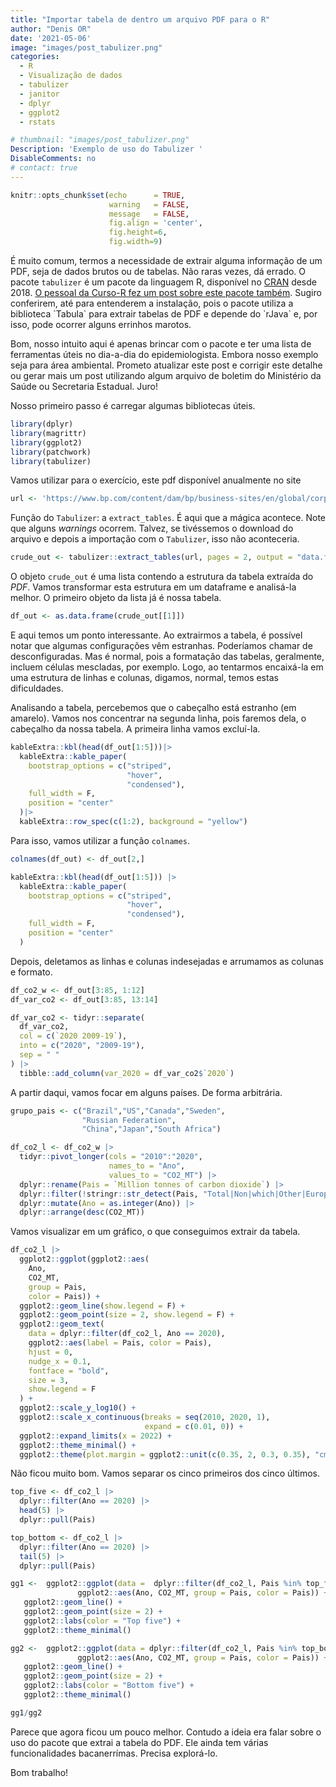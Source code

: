 ```yaml
---
title: "Importar tabela de dentro um arquivo PDF para o R"
author: "Denis OR"
date: '2021-05-06'
image: "images/post_tabulizer.png"
categories:
  - R
  - Visualização de dados
  - tabulizer
  - janitor
  - dplyr
  - ggplot2
  - rstats

# thumbnail: "images/post_tabulizer.png"
Description: 'Exemplo de uso do Tabulizer '
DisableComments: no
# contact: true
---
```


```r
knitr::opts_chunk$set(echo      = TRUE, 
                      warning   = FALSE, 
                      message   = FALSE, 
                      fig.align = 'center',
                      fig.height=6,
                      fig.width=9)

```

É muito comum, termos a necessidade de extrair alguma informação de um PDF, seja de dados brutos ou de tabelas. Não raras vezes, dá errado. O pacote `tabulizer` é um pacote da linguagem R, disponível no [CRAN](https://cran.r-project.org/package=tabulizer "Link para a página do pacote no CRAN do R") desde 2018. [O pessoal da Curso-R fez um post sobre este pacote também](https://blog.curso-r.com/posts/2021-01-08-tabulizer/ "Link para post no blog da Curso-R"). Sugiro conferirem, até para entenderem a instalação, pois o pacote utiliza a biblioteca \`Tabula\` para extrair tabelas de PDF e depende do \`rJava\` e, por isso, pode ocorrer alguns errinhos marotos.

Bom, nosso intuito aqui é apenas brincar com o pacote e ter uma lista de ferramentas úteis no dia-a-dia do epidemiologista. Embora nosso exemplo seja para área ambiental. Prometo atualizar este post e corrigir este detalhe ou gerar mais um post utilizando algum arquivo de boletim do Ministério da Saúde ou Secretaria Estadual. Juro!

Nosso primeiro passo é carregar algumas bibliotecas úteis. 

```r
library(dplyr)
library(magrittr)
library(ggplot2)
library(patchwork)
library(tabulizer)
```

Vamos utilizar para o exercício, este pdf disponível anualmente no site 


```r
url <- 'https://www.bp.com/content/dam/bp/business-sites/en/global/corporate/pdfs/energy-economics/statistical-review/bp-stats-review-2021-co2-emissions.pdf'
```

Função do `Tabulizer`: a `extract_tables`. É aqui que a mágica acontece. Note que alguns *warnings* ocorrem. Talvez, se tivéssemos o download do arquivo e depois a importação com o `Tabulizer`, isso não aconteceria.


```r
crude_out <- tabulizer::extract_tables(url, pages = 2, output = "data.frame")
```

O objeto `crude_out` é uma lista contendo a estrutura da tabela extraída do *PDF*. Vamos transformar esta estrutura em um dataframe e analisá-la melhor. O primeiro objeto da lista já é nossa tabela.

```r
df_out <- as.data.frame(crude_out[[1]])
```

E aqui temos um ponto interessante. Ao extrairmos a tabela, é possível notar que algumas configurações vêm estranhas. Poderíamos chamar de desconfiguradas. Mas é normal, pois a formatação das tabelas, geralmente, incluem células mescladas, por exemplo. Logo, ao tentarmos encaixá-la em uma estrutura de linhas e colunas, digamos, normal, temos estas dificuldades.

Analisando a tabela, percebemos que o cabeçalho está estranho (em amarelo). Vamos nos concentrar na segunda linha, pois faremos dela, o cabeçalho da nossa tabela. A primeira linha vamos excluí-la.

```r

kableExtra::kbl(head(df_out[1:5]))|>
  kableExtra::kable_paper(
    bootstrap_options = c("striped",
                          "hover",
                          "condensed"),
    full_width = F,
    position = "center"
  )|>
  kableExtra::row_spec(c(1:2), background = "yellow")

```

Para isso, vamos utilizar a função `colnames`.

```r
colnames(df_out) <- df_out[2,]

kableExtra::kbl(head(df_out[1:5])) |>
  kableExtra::kable_paper(
    bootstrap_options = c("striped",
                          "hover",
                          "condensed"),
    full_width = F,
    position = "center"
  )


```

Depois, deletamos as linhas e colunas indesejadas e arrumamos as colunas e formato.

```r
df_co2_w <- df_out[3:85, 1:12]
df_var_co2 <- df_out[3:85, 13:14]

df_var_co2 <- tidyr::separate(
  df_var_co2,
  col = c(`2020 2009-19`),
  into = c("2020", "2009-19"),
  sep = " "
) |>
  tibble::add_column(var_2020 = df_var_co2$`2020`)
```


A partir daqui, vamos focar em alguns países. De forma arbitrária.

```r
grupo_pais <- c("Brazil","US","Canada","Sweden",
                "Russian Federation",
                "China","Japan","South Africa")
```

```r
df_co2_l <- df_co2_w |>
  tidyr::pivot_longer(cols = "2010":"2020",
                      names_to = "Ano",
                      values_to = "CO2_MT") |>
  dplyr::rename(Pais = `Million tonnes of carbon dioxide`) |>
  dplyr::filter(!stringr::str_detect(Pais, "Total|Non|which|Other|European Union")) |>
  dplyr::mutate(Ano = as.integer(Ano)) |>
  dplyr::arrange(desc(CO2_MT))
```


Vamos visualizar em um gráfico, o que conseguimos extrair da tabela.

```r

df_co2_l |>
  ggplot2::ggplot(ggplot2::aes(
    Ano,
    CO2_MT,
    group = Pais, 
    color = Pais)) +
  ggplot2::geom_line(show.legend = F) +
  ggplot2::geom_point(size = 2, show.legend = F) +
  ggplot2::geom_text(
    data = dplyr::filter(df_co2_l, Ano == 2020),
    ggplot2::aes(label = Pais, color = Pais),
    hjust = 0,
    nudge_x = 0.1,
    fontface = "bold",
    size = 3,
    show.legend = F
  ) +
  ggplot2::scale_y_log10() +
  ggplot2::scale_x_continuous(breaks = seq(2010, 2020, 1),
                              expand = c(0.01, 0)) +
  ggplot2::expand_limits(x = 2022) +
  ggplot2::theme_minimal() +
  ggplot2::theme(plot.margin = ggplot2::unit(c(0.35, 2, 0.3, 0.35), "cm"))
```

Não ficou muito bom. Vamos separar os cinco primeiros dos cinco últimos.

```r

top_five <- df_co2_l |>
  dplyr::filter(Ano == 2020) |>
  head(5) |>
  dplyr::pull(Pais)

top_bottom <- df_co2_l |>
  dplyr::filter(Ano == 2020) |>
  tail(5) |>
  dplyr::pull(Pais)

gg1 <-  ggplot2::ggplot(data =  dplyr::filter(df_co2_l, Pais %in% top_five),
               ggplot2::aes(Ano, CO2_MT, group = Pais, color = Pais)) +
   ggplot2::geom_line() +
   ggplot2::geom_point(size = 2) +
   ggplot2::labs(color = "Top five") +
   ggplot2::theme_minimal()

gg2 <-  ggplot2::ggplot(data = dplyr::filter(df_co2_l, Pais %in% top_bottom),
               ggplot2::aes(Ano, CO2_MT, group = Pais, color = Pais)) +
   ggplot2::geom_line() +
   ggplot2::geom_point(size = 2) +
   ggplot2::labs(color = "Bottom five") +
   ggplot2::theme_minimal()

gg1/gg2
```


Parece que agora ficou um pouco melhor. Contudo a ideia era falar sobre o uso do pacote que extrai a tabela do PDF. Ele ainda tem várias funcionalidades bacanerrímas. Precisa explorá-lo.

Bom trabalho!

